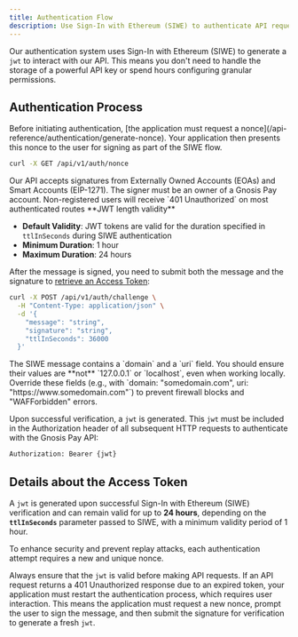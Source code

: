 ```yaml
---
title: Authentication Flow
description: Use Sign-In with Ethereum (SIWE) to authenticate API requests.
---
```


Our authentication system uses Sign-In with Ethereum (SIWE) to generate a `jwt` to interact with our API.
This means you don't need to handle the storage of a powerful API key or spend hours configuring granular permissions.


## Authentication Process

<Steps titleSize="h3">
<Step title="Generate a Nonce to sign a SIWE Message">
Before initiating authentication, [the application must request a nonce](/api-reference/authentication/generate-nonce).
Your application then presents this nonce to the user for signing as part of the SIWE flow.

```bash cURL
curl -X GET /api/v1/auth/nonce
```
</Step>
<Step title="Sign the SIWE Message with your Wallet or Provider">
Our API accepts signatures from Externally Owned Accounts (EOAs) and Smart Accounts (EIP-1271).

<Warning>
The signer must be an owner of a Gnosis Pay account.
Non-registered users will receive `401 Unauthorized` on most authenticated routes
</Warning>
</Step>
<Step title="Verify the Signature and get an Access Token">

<Note>
**JWT length validity**

- **Default Validity**: JWT tokens are valid for the duration specified in `ttlInSeconds` during SIWE authentication
- **Minimum Duration**: 1 hour
- **Maximum Duration**: 24 hours
</Note>

After the message is signed, you need to submit both the message and the signature to [retrieve an Access Token](/api-reference/authentication/verify-siwe-signature):
```bash cURL
curl -X POST /api/v1/auth/challenge \
  -H "Content-Type: application/json" \
  -d '{
    "message": "string",
    "signature": "string",
    "ttlInSeconds": 36000
  }'
```
</Step>


</Steps>

<Warning>
The SIWE message contains a `domain` and a `uri` field. You should ensure their values are **not** `127.0.0.1` or `localhost`, even when working locally. Override these fields (e.g., with `domain: "somedomain.com", uri: "https://www.somedomain.com"`) to prevent firewall blocks and "WAFForbidden" errors.
</Warning>

Upon successful verification, a `jwt` is generated.
This `jwt` must be included in the Authorization header of all subsequent HTTP requests to authenticate with the Gnosis Pay API:

```bash
Authorization: Bearer {jwt}
```

## Details about the Access Token

A `jwt` is generated upon successful Sign-In with Ethereum (SIWE) verification and can remain valid for up to **24 hours**, depending on the **`ttlInSeconds`** parameter passed to SIWE, with a minimum validity period of 1 hour.

To enhance security and prevent replay attacks, each authentication attempt requires a new and unique nonce.

Always ensure that the `jwt` is valid before making API requests.
If an API request returns a 401 Unauthorized response due to an expired token,
your application must restart the authentication process, which requires user interaction.
This means the application must request a new nonce, prompt the user to sign the message,
and then submit the signature for verification to generate a fresh `jwt`.
